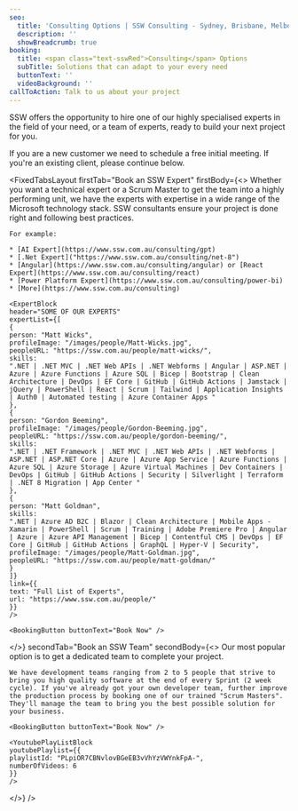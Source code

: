 ```yaml
---
seo:
  title: 'Consulting Options | SSW Consulting - Sydney, Brisbane, Melbourne'
  description: ''
  showBreadcrumb: true
booking:
  title: <span class="text-sswRed">Consulting</span> Options
  subTitle: Solutions that can adapt to your every need
  buttonText: ''
  videoBackground: ''
callToAction: Talk to us about your project
---
```


SSW offers the opportunity to hire one of our highly specialised experts in the field of your need, or a team of experts, ready to build your next project for you.

If you are a new customer we need to schedule a free initial meeting. If you're an existing client, please continue below.

<FixedTabsLayout
  firstTab="Book an SSW Expert"
  firstBody={<>
    Whether you want a technical expert or a Scrum Master to get the team into a highly performing unit, we have the experts with expertise in a wide range of the Microsoft technology stack. SSW consultants ensure your project is done right and following best practices.
    
    For example:
    
    * [AI Expert](https://www.ssw.com.au/consulting/gpt)
    * [.Net Expert]("https://www.ssw.com.au/consulting/net-8")
    * [Angular](https://www.ssw.com.au/consulting/angular) or [React Expert](https://www.ssw.com.au/consulting/react)
    * [Power Platform Expert](https://www.ssw.com.au/consulting/power-bi)
    * [More](https://www.ssw.com.au/consulting)
    
    <ExpertBlock
    header="SOME OF OUR EXPERTS"
    expertList={[
    {
    person: "Matt Wicks",
    profileImage: "/images/people/Matt-Wicks.jpg",
    peopleURL: "https://ssw.com.au/people/matt-wicks/",
    skills:
    ".NET | .NET MVC | .NET Web APIs | .NET Webforms | Angular | ASP.NET | Azure | Azure Functions | Azure SQL | Bicep | Bootstrap | Clean Architecture | DevOps | EF Core | GitHub | GitHub Actions | Jamstack | jQuery | PowerShell | React | Scrum | Tailwind | Application Insights | Auth0 | Automated testing | Azure Container Apps "
    },
    {
    person: "Gordon Beeming",
    profileImage: "/images/people/Gordon-Beeming.jpg",
    peopleURL: "https://ssw.com.au/people/gordon-beeming/",
    skills:
    ".NET | .NET Framework | .NET MVC | .NET Web APIs | .NET Webforms | ASP.NET | ASP.NET Core | Azure | Azure App Service | Azure Functions | Azure SQL | Azure Storage | Azure Virtual Machines | Dev Containers | DevOps | GitHub | GitHub Actions | Security | Silverlight | Terraform | .NET 8 Migration | App Center "
    },
    {
    person: "Matt Goldman",
    skills:
    ".NET | Azure AD B2C | Blazor | Clean Architecture | Mobile Apps - Xamarin | PowerShell | Scrum | Training | Adobe Premiere Pro | Angular | Azure | Azure API Management | Bicep | Contentful CMS | DevOps | EF Core | GitHub | GitHub Actions | GraphQL | Hyper-V | Security",
    profileImage: "/images/people/Matt-Goldman.jpg",
    peopleURL: "https://ssw.com.au/people/matt-goldman/"
    }
    ]}
    link={{
    text: "Full List of Experts",
    url: "https://www.ssw.com.au/people/"
    }}
    />
    
    <BookingButton buttonText="Book Now" />
  </>}
  secondTab="Book an SSW Team"
  secondBody={<>
    Our most popular option is to get a dedicated team to complete your project.
    
    We have development teams ranging from 2 to 5 people that strive to bring you high quality software at the end of every Sprint (2 week cycle). If you've already got your own developer team, further improve the production process by booking one of our trained "Scrum Masters". They'll manage the team to bring you the best possible solution for your business.
    
    <BookingButton buttonText="Book Now" />
    
    <YoutubePlayListBlock
    youtubePlaylist={{
    playlistId: "PLpiOR7CBNvlovBGeEB3vVhYzVWYnkFpA-",
    numberOfVideos: 6
    }}
    />
  </>}
/>
